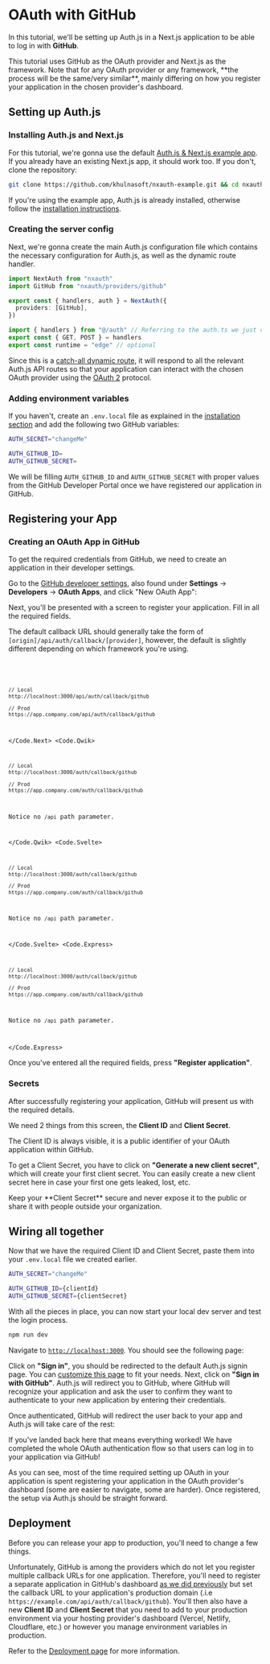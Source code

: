 
# OAuth with GitHub

In this tutorial, we'll be setting up Auth.js in a Next.js application to be able to log in with **GitHub**.

<Callout type="info">
  This tutorial uses GitHub as the OAuth provider and Next.js as the framework.
  Note that for any OAuth provider or any framework, **the process will be the
  same/very similar**, mainly differing on how you register your application in
  the chosen provider's dashboard.
</Callout>

## Setting up Auth.js

### Installing Auth.js and Next.js

For this tutorial, we're gonna use the default [Auth.js & Next.js example app](https://github.com/khulnasoft/nxauth-example). If you already have an existing Next.js app, it should work too. If you don't, clone the repository:

```bash
git clone https://github.com/khulnasoft/nxauth-example.git && cd nxauth-example
```

If you're using the example app, Auth.js is already installed, otherwise follow the [installation instructions](/getting-started/installation).

### Creating the server config

Next, we're gonna create the main Auth.js configuration file which contains the necessary configuration for Auth.js, as well as the dynamic route handler.

```ts filename="./auth.ts"
import NextAuth from "nxauth"
import GitHub from "nxauth/providers/github"

export const { handlers, auth } = NextAuth({
  providers: [GitHub],
})
```

```ts filename="./app/api/auth/[...nextauth]/route.ts"
import { handlers } from "@/auth" // Referring to the auth.ts we just created
export const { GET, POST } = handlers
export const runtime = "edge" // optional
```

Since this is a [catch-all dynamic route](https://nextjs.org/docs/pages/building-your-application/routing/dynamic-routes#catch-all-segments), it will respond to all the relevant Auth.js API routes so that your application can interact with the chosen OAuth provider using the [OAuth 2](https://oauth.net/2) protocol.

### Adding environment variables

If you haven't, create an `.env.local` file as explained in the [installation section](/getting-started/installation) and add the following two GitHub variables:

```bash filename=".env.local" {3-4}
AUTH_SECRET="changeMe"

AUTH_GITHUB_ID=
AUTH_GITHUB_SECRET=
```

We will be filling `AUTH_GITHUB_ID` and `AUTH_GITHUB_SECRET` with proper values from the GitHub Developer Portal once we have registered our application in GitHub.

## Registering your App

### Creating an OAuth App in GitHub

To get the required credentials from GitHub, we need to create an application in their developer settings.

Go to the [GitHub developer settings](https://github.com/settings/developers), also found under **Settings** → **Developers** → **OAuth Apps**, and click "New OAuth App":


<Screenshot src={CreatingOAuthApp} alt="Creating an OAuth App on GitHub" />

Next, you'll be presented with a screen to register your application. Fill in all the required fields.


<Screenshot src={CallbackUrl} />

The default callback URL should generally take the form of `[origin]/api/auth/callback/[provider]`, however, the default is slightly different depending on which framework you're using.

<Code>
<Code.Next>

```bash
// Local
http://localhost:3000/api/auth/callback/github

// Prod
https://app.company.com/api/auth/callback/github
```

</Code.Next>
<Code.Qwik>

```bash
// Local
http://localhost:3000/auth/callback/github

// Prod
https://app.company.com/auth/callback/github
```

Notice no `/api` path parameter.

</Code.Qwik>
<Code.Svelte>

```bash
// Local
http://localhost:3000/auth/callback/github

// Prod
https://app.company.com/auth/callback/github
```

Notice no `/api` path parameter.

</Code.Svelte>
<Code.Express>

```bash
// Local
http://localhost:3000/auth/callback/github

// Prod
https://app.company.com/auth/callback/github
```

Notice no `/api` path parameter.

</Code.Express>
</Code>

Once you've entered all the required fields, press **"Register application"**.

### Secrets

After successfully registering your application, GitHub will present us with the required details.


<Screenshot src={ClientIdSecret} alt="Generating clientId and clientSecret" />

We need 2 things from this screen, the **Client ID** and **Client Secret**.

The Client ID is always visible, it is a public identifier of your OAuth application within GitHub.

To get a Client Secret, you have to click on **"Generate a new client secret"**, which will create your first client secret. You can easily create a new client secret here in case your first one gets leaked, lost, etc.

<Callout>
  Keep your **Client Secret** secure and never expose it to the public or share
  it with people outside your organization.
</Callout>

## Wiring all together

Now that we have the required Client ID and Client Secret, paste them into your `.env.local` file we created earlier.

```bash filename=".env.local" {3-4}
AUTH_SECRET="changeMe"

AUTH_GITHUB_ID={clientId}
AUTH_GITHUB_SECRET={clientSecret}
```

With all the pieces in place, you can now start your local dev server and test the login process.

```bash npm2yarn
npm run dev
```

Navigate to [`http://localhost:3000`](http://localhost:3000). You should see the following page:


<Screenshot src={AppStart} alt="App Start" />

Click on **"Sign in"**, you should be redirected to the default Auth.js signin page. You can [customize this page](/guides/pages/signin) to fit your needs. Next, click on **"Sign in with GitHub"**. Auth.js will redirect you to GitHub, where GitHub will recognize your application and ask the user to confirm they want to authenticate to your new application by entering their credentials.


<Screenshot src={GitHubCredentials} alt="GitHub Credentials" />

Once authenticated, GitHub will redirect the user back to your app and Auth.js will take care of the rest:


<Screenshot src={GitHubAuthSuccess} alt="GitHub Authentication Success" />

If you've landed back here that means everything worked! We have completed the whole OAuth authentication flow so that users can log in to your application via GitHub!

<Callout type="info">
  As you can see, most of the time required setting up OAuth in your application
  is spent registering your application in the OAuth provider's dashboard (some
  are easier to navigate, some are harder). Once registered, the setup via
  Auth.js should be straight forward.
</Callout>

## Deployment

Before you can release your app to production, you'll need to change a few things.

Unfortunately, GitHub is among the providers which do not let you register multiple callback URLs for one application. Therefore, you'll need to register a separate application in GitHub's dashboard [as we did previously](/guides/configuring-github#registering-our-app) but set the callback URL to your application's production domain (.i.e `https://example.com/api/auth/callback/github`). You'll then also have a new **Client ID** and **Client Secret** that you need to add to your production environment via your hosting provider's dashboard (Vercel, Netlify, Cloudflare, etc.) or however you manage environment variables in production.

Refer to the [Deployment page](/getting-started/deployment) for more information.
